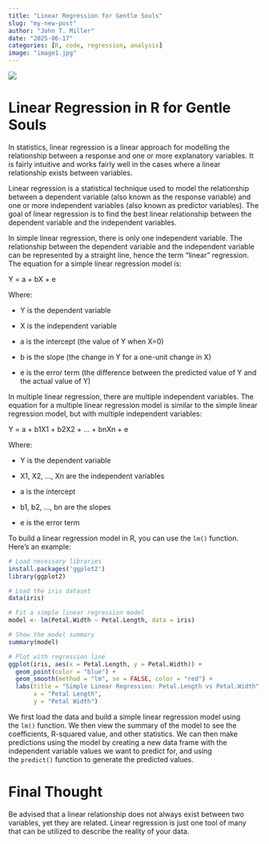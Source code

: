 ```yaml
---
title: "Linear Regression for Gentle Souls"
slug: "my-new-post"
author: "John T. Miller"
date: "2025-06-17"
categories: [R, code, regression, analysis]
image: "image1.jpg"
---
```


![](pupply.jpg)

# **Linear Regression in R for Gentle Souls**

In statistics, linear regression is a linear approach for modelling the relationship between a response and one or more explanatory variables. It is fairly intuitive and works fairly well in the cases where a linear relationship exists between variables.

Linear regression is a statistical technique used to model the relationship between a dependent variable (also known as the response variable) and one or more independent variables (also known as predictor variables). The goal of linear regression is to find the best linear relationship between the dependent variable and the independent variables.

In simple linear regression, there is only one independent variable. The relationship between the dependent variable and the independent variable can be represented by a straight line, hence the term “linear” regression. The equation for a simple linear regression model is:

Y = a + bX + e

Where:

-   Y is the dependent variable

-   X is the independent variable

-   a is the intercept (the value of Y when X=0)

-   b is the slope (the change in Y for a one-unit change in X)

-   e is the error term (the difference between the predicted value of Y and the actual value of Y)

In multiple linear regression, there are multiple independent variables. The equation for a multiple linear regression model is similar to the simple linear regression model, but with multiple independent variables:

Y = a + b1X1 + b2X2 + … + bnXn + e

Where:

-   Y is the dependent variable

-   X1, X2, …, Xn are the independent variables

-   a is the intercept

-   b1, b2, …, bn are the slopes

-   e is the error term

To build a linear regression model in R, you can use the `lm()` function. Here's an example:

```r
# Load necessary libraries
install.packages('ggplot2')
library(ggplot2)

# Load the iris dataset
data(iris)

# Fit a simple linear regression model
model <- lm(Petal.Width ~ Petal.Length, data = iris)

# Show the model summary
summary(model)

# Plot with regression line
ggplot(iris, aes(x = Petal.Length, y = Petal.Width)) +
  geom_point(color = "blue") +
  geom_smooth(method = "lm", se = FALSE, color = "red") +
  labs(title = "Simple Linear Regression: Petal.Length vs Petal.Width",
       x = "Petal Length",
       y = "Petal Width")

```

We first load the data and build a simple linear regression model using the `lm()` function. We then view the summary of the model to see the coefficients, R-squared value, and other statistics. We can then make predictions using the model by creating a new data frame with the independent variable values we want to predict for, and using the `predict()` function to generate the predicted values.

# **Final Thought**

Be advised that a linear relationship does not always exist between two variables, yet they are related. Linear regression is just one tool of many that can be utilized to describe the reality of your data.
